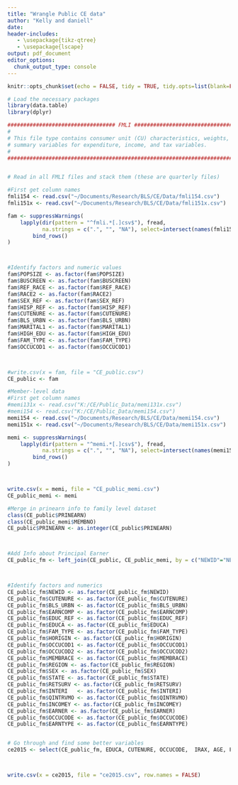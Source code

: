 ```yaml
---
title: "Wrangle Public CE data"
author: "Kelly and daniell"
date: 
header-includes:
   - \usepackage{tikz-qtree}
   - \usepackage{lscape}
output: pdf_document
editor_options: 
  chunk_output_type: console
---
```




```r
knitr::opts_chunk$set(echo = FALSE, tidy = TRUE, tidy.opts=list(blank=FALSE, width.cutoff = 50,size = 'tiny'))

# Load the necessary packages
library(data.table)
library(dplyr)

```



```r





################################## FMLI ########################################
#                                                                              #
# This file type contains consumer unit (CU) characteristics, weights, and     #
# summary variables for expenditure, income, and tax variables.                #
#                                                                              #
################################################################################


# Read in all FMLI files and stack them (these are quarterly files)

#First get column names
fmli154 <- read.csv("~/Documents/Research/BLS/CE/Data/fmli154.csv")
fmli151x <- read.csv("~/Documents/Research/BLS/CE/Data/fmli151x.csv")

fam <- suppressWarnings(
    lapply(dir(pattern = "^fmli.*[.]csv$"), fread,
           na.strings = c(".", "", "NA"), select=intersect(names(fmli154), names(fmli151x)), stringsAsFactors=TRUE, colClasses=list(factor=c("NEWID"))) %>%  #Convert troublesome columns to factors
        bind_rows()
)



#Identify factors and numeric values
fam$POPSIZE <- as.factor(fam$POPSIZE)
fam$BUSCREEN <- as.factor(fam$BUSCREEN)
fam$REF_RACE <- as.factor(fam$REF_RACE)
fam$RACE2 <- as.factor(fam$RACE2)
fam$SEX_REF <- as.factor(fam$SEX_REF)
fam$HISP_REF <- as.factor(fam$HISP_REF)
fam$CUTENURE <- as.factor(fam$CUTENURE)
fam$BLS_URBN <- as.factor(fam$BLS_URBN)
fam$MARITAL1 <- as.factor(fam$MARITAL1)
fam$HIGH_EDU <- as.factor(fam$HIGH_EDU)
fam$FAM_TYPE <- as.factor(fam$FAM_TYPE)
fam$OCCUCOD1 <- as.factor(fam$OCCUCOD1)



#write.csv(x = fam, file = "CE_public.csv")
CE_public <- fam
```

```r
#Member-level data
#First get column names
#memi131x <- read.csv("K:/CE/Public_Data/memi131x.csv")
#memi154 <- read.csv("K:/CE/Public_Data/memi154.csv")
memi154 <- read.csv("~/Documents/Research/BLS/CE/Data/memi154.csv")
memi151x <- read.csv("~/Documents/Research/BLS/CE/Data/memi151x.csv")

memi <- suppressWarnings(
    lapply(dir(pattern = "^memi.*[.]csv$"), fread,
           na.strings = c(".", "", "NA"), select=intersect(names(memi151x), names(memi154)), stringsAsFactors=TRUE, colClasses=list(factor=c("NEWID"))) %>%  #Convert troublesome columns to factors
        bind_rows()
)



write.csv(x = memi, file = "CE_public_memi.csv")
CE_public_memi <- memi
```

```r
#Merge in prinearn info to family level dataset
class(CE_public$PRINEARN)
class(CE_public_memi$MEMBNO)
CE_public$PRINEARN <- as.integer(CE_public$PRINEARN)



#Add Info about Principal Earner
CE_public_fm <- left_join(CE_public, CE_public_memi, by = c("NEWID"="NEWID", "PRINEARN"="MEMBNO"))



#Identify factors and numerics
CE_public_fm$NEWID <- as.factor(CE_public_fm$NEWID)
CE_public_fm$CUTENURE <- as.factor(CE_public_fm$CUTENURE)
CE_public_fm$BLS_URBN <- as.factor(CE_public_fm$BLS_URBN)
CE_public_fm$EARNCOMP <- as.factor(CE_public_fm$EARNCOMP)
CE_public_fm$EDUC_REF <- as.factor(CE_public_fm$EDUC_REF)
CE_public_fm$EDUCA <- as.factor(CE_public_fm$EDUCA)
CE_public_fm$FAM_TYPE <- as.factor(CE_public_fm$FAM_TYPE)
CE_public_fm$HORIGIN <- as.factor(CE_public_fm$HORIGIN)
CE_public_fm$OCCUCOD1 <- as.factor(CE_public_fm$OCCUCOD1)
CE_public_fm$OCCUCOD2 <- as.factor(CE_public_fm$OCCUCOD2)
CE_public_fm$MEMBRACE <- as.factor(CE_public_fm$MEMBRACE)
CE_public_fm$REGION <- as.factor(CE_public_fm$REGION)
CE_public_fm$SEX <- as.factor(CE_public_fm$SEX)
CE_public_fm$STATE <- as.factor(CE_public_fm$STATE)
CE_public_fm$RETSURV <- as.factor(CE_public_fm$RETSURV)
CE_public_fm$INTERI   <- as.factor(CE_public_fm$INTERI)
CE_public_fm$QINTRVMO <- as.factor(CE_public_fm$QINTRVMO)
CE_public_fm$INCOMEY <- as.factor(CE_public_fm$INCOMEY)
CE_public_fm$EARNER <- as.factor(CE_public_fm$EARNER)
CE_public_fm$OCCUCODE <- as.factor(CE_public_fm$OCCUCODE)
CE_public_fm$EARNTYPE <- as.factor(CE_public_fm$EARNTYPE)


# Go through and find some better variables
ce2015 <- select(CE_public_fm, EDUCA, CUTENURE, OCCUCODE,  IRAX, AGE, FAM_SIZE, FAM_TYPE, SALARYX, BLS_URBN, FINCBTAX, VEHQ, CUTENURE, NO_EARNR, POPSIZE, HORIGIN,MEMBRACE, INCOMEY, TOTEXPCQ, ROOMSQ, SEX, EARNER, EHOUSNGC, BUSCREEN, MARITAL1, INC_HRS1, EARNCOMP, PERSLT18, PERSOT64, STATE, REGION, POPSIZE, PSU, FINLWT21)



write.csv(x = ce2015, file = "ce2015.csv", row.names = FALSE)







```

